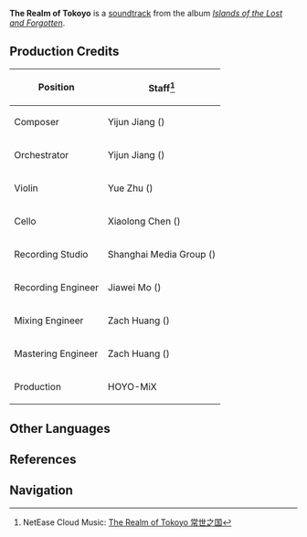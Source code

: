 {{Soundtrack Infobox
|title          =
|image          = Islands of the Lost and Forgotten.png
|album          = Islands of the Lost and Forgotten
|disc           = 2
|number         = 51
|featured       =
|featured2      =
|featured3      =
|featured_disc  =
|featured_disc2 =
|featured_disc3 =
|youtube_id     = biPnQ11tHAs
|youtube_time   = 1
|spotify_id     = 2n7ZfRtpLHMLOQP87TC6rs
|played_in      = Enkanomiya
|during         = [[Enkanomiya]]
|domain         =
|previous       = Tearless Souls of Byakuya
|next           = Hope or Nostalgia
}}
'''The Realm of Tokoyo''' is a [[soundtrack]] from the album ''[[Islands of the Lost and Forgotten]]''.

==Production Credits==
{| class="wikitable" style="text-align:left; height:0.5em"
! Position
! Staff<ref>NetEase Cloud Music: [https://music.163.com/#/song?id=1937114376 The Realm of Tokoyo 常世之国]</ref>
|-
! Composer
| Yijun Jiang ({{Lang|zh=姜以君|mini=1}})
|-
! Orchestrator
| Yijun Jiang ({{Lang|zh=姜以君|mini=1}})
|-
! Violin
| Yue Zhu ({{Lang|zh=朱玥|mini=1}})
|-
! Cello
| Xiaolong Chen ({{Lang|zh=陈小龙|mini=1}})
|-
! Recording Studio
| Shanghai Media Group ({{Lang|zh=上海广播大厦|mini=1}})
|-
! Recording Engineer
| Jiawei Mo ({{Lang|zh=莫家伟|mini=1}})
|-
! Mixing Engineer
| Zach Huang ({{Lang|zh=黄巍|mini=1}})
|-
! Mastering Engineer
| Zach Huang ({{Lang|zh=黄巍|mini=1}})
|-
! Production
| HOYO-MiX
|}
<!--
==Videos==
<gallery hideaddbutton="true" captionalign="center">
</gallery>

==Trivia==
-->
==Other Languages==
{{Other Languages
|default_hidden = 1
|en      = The Realm of Tokoyo
|zhs     = 常世之国
|zhs_rm  = Chángshì zhī Guó
|ja      = 常世之国
|ja_rm   = Tokoyo no Kuni{{Assumed}}{{Sino|ja}}
}}

==References==
{{Reflist}}

==Navigation==
{{Soundtrack Navbox|Islands of the Lost and Forgotten}}